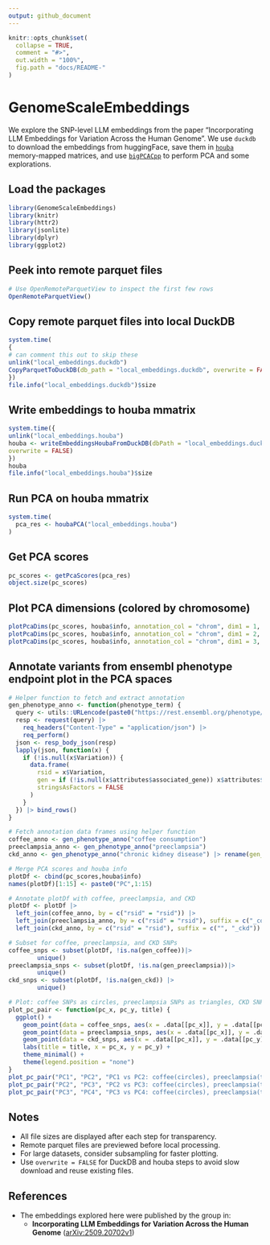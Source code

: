 ```yaml
---
output: github_document
---
```


```r
knitr::opts_chunk$set(
  collapse = TRUE,
  comment = "#>",
  out.width = "100%",
  fig.path = "docs/README-"
)
```

# GenomeScaleEmbeddings

We explore the SNP-level LLM embeddings from the paper "Incorporating LLM Embeddings for Variation Across the Human Genome".
We use `duckdb` to download the embeddings from huggingFace, save them in [`houba`](https://github.com/HervePerdry/houba) memory-mapped matrices, and use [`bigPCACpp`](https://github.com/fbertran/bigPCAcpp/) to perform PCA and some explorations.

## Load the packages

```r
library(GenomeScaleEmbeddings)
library(knitr)
library(httr2)
library(jsonlite)
library(dplyr)
library(ggplot2)
```

##  Peek into remote parquet files

```r
# Use OpenRemoteParquetView to inspect the first few rows
OpenRemoteParquetView()
```

##  Copy remote parquet files into local DuckDB

```r
system.time(
{
# can comment this out to skip these
unlink("local_embeddings.duckdb")
CopyParquetToDuckDB(db_path = "local_embeddings.duckdb", overwrite = FALSE)
})
file.info("local_embeddings.duckdb")$size
```

##  Write embeddings to houba mmatrix

```r
system.time({
unlink("local_embeddings.houba")
houba <- writeEmbeddingsHoubaFromDuckDB(dbPath = "local_embeddings.duckdb", 
overwrite = FALSE)
})
houba
file.info("local_embeddings.houba")$size
```

##  Run PCA on houba mmatrix

```r
system.time(
  pca_res <- houbaPCA("local_embeddings.houba")
)
```

##  Get PCA scores

```r
pc_scores <- getPcaScores(pca_res)
object.size(pc_scores)
```

##  Plot PCA dimensions (colored by chromosome)

```r
plotPcaDims(pc_scores, houba$info, annotation_col = "chrom", dim1 = 1, dim2 = 2)
plotPcaDims(pc_scores, houba$info, annotation_col = "chrom", dim1 = 2, dim2 = 3)
plotPcaDims(pc_scores, houba$info, annotation_col = "chrom", dim1 = 3, dim2 = 4)
```

##  Annotate variants  from ensembl phenotype endpoint plot in the PCA spaces

```r
# Helper function to fetch and extract annotation
gen_phenotype_anno <- function(phenotype_term) {
  query <- utils::URLencode(paste0("https://rest.ensembl.org/phenotype/term/homo_sapiens/", phenotype_term))
  resp <- request(query) |>
    req_headers("Content-Type" = "application/json") |>
    req_perform()
  json <- resp_body_json(resp)
  lapply(json, function(x) {
    if (!is.null(x$Variation)) {
      data.frame(
        rsid = x$Variation,
        gen = if (!is.null(x$attributes$associated_gene)) x$attributes$associated_gene else NA,
        stringsAsFactors = FALSE
      )
    }
  }) |> bind_rows()
}

# Fetch annotation data frames using helper function
coffee_anno <- gen_phenotype_anno("coffee consumption")
preeclampsia_anno <- gen_phenotype_anno("preeclampsia")
ckd_anno <- gen_phenotype_anno("chronic kidney disease") |> rename(gen_ckd = gen)

# Merge PCA scores and houba info
plotDf <- cbind(pc_scores,houba$info)
names(plotDf)[1:15] <- paste0("PC",1:15)

# Annotate plotDf with coffee, preeclampsia, and CKD
plotDf <- plotDf |>
  left_join(coffee_anno, by = c("rsid" = "rsid")) |>
  left_join(preeclampsia_anno, by = c("rsid" = "rsid"), suffix = c("_coffee", "_preeclampsia")) |>
  left_join(ckd_anno, by = c("rsid" = "rsid"), suffix = c("", "_ckd"))

# Subset for coffee, preeclampsia, and CKD SNPs
coffee_snps <- subset(plotDf, !is.na(gen_coffee))|>
        unique()
preeclampsia_snps <- subset(plotDf, !is.na(gen_preeclampsia))|>
        unique()
ckd_snps <- subset(plotDf, !is.na(gen_ckd)) |>
        unique()

# Plot: coffee SNPs as circles, preeclampsia SNPs as triangles, CKD SNPs as squares
plot_pc_pair <- function(pc_x, pc_y, title) {
  ggplot() +
    geom_point(data = coffee_snps, aes(x = .data[[pc_x]], y = .data[[pc_y]]), color = "darkorange", shape = 16, size = 2, alpha = 0.7) +
    geom_point(data = preeclampsia_snps, aes(x = .data[[pc_x]], y = .data[[pc_y]]), color = "royalblue", shape = 17, size = 2, alpha = 0.7) +
    geom_point(data = ckd_snps, aes(x = .data[[pc_x]], y = .data[[pc_y]]), color = "forestgreen", shape = 15, size = 2, alpha = 0.7) +
    labs(title = title, x = pc_x, y = pc_y) +
    theme_minimal() +
    theme(legend.position = "none")
}
plot_pc_pair("PC1", "PC2", "PC1 vs PC2: coffee(circles), preeclampsia(triangles), CKD(squares) ")
plot_pc_pair("PC2", "PC3", "PC2 vs PC3: coffee(circles), preeclampsia(triangles), CKD(squares)")
plot_pc_pair("PC3", "PC4", "PC3 vs PC4: coffee(circles), preeclampsia(triangles), CKD(squares)")
```


## Notes

- All file sizes are displayed after each step for transparency.
- Remote parquet files are previewed before local processing.
- For large datasets, consider subsampling for faster plotting.
- Use `overwrite = FALSE` for DuckDB and houba steps to avoid slow download and reuse existing files.

## References

- The embeddings explored  here were published by the group in:
  - **Incorporating LLM Embeddings for Variation Across the Human Genome** ([arXiv:2509.20702v1](https://arxiv.org/html/2509.20702v1))
